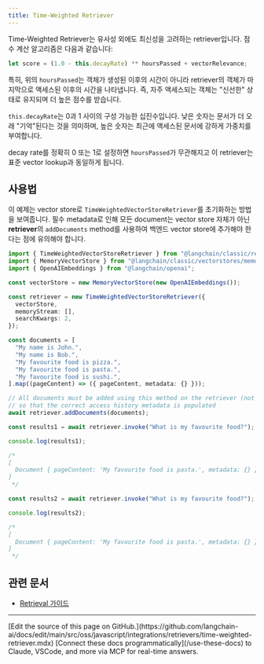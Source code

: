 ```yaml
---
title: Time-Weighted Retriever
---
```


Time-Weighted Retriever는 유사성 외에도 최신성을 고려하는 retriever입니다. 점수 계산 알고리즘은 다음과 같습니다:

```typescript
let score = (1.0 - this.decayRate) ** hoursPassed + vectorRelevance;
```

특히, 위의 `hoursPassed`는 객체가 생성된 이후의 시간이 아니라 retriever의 객체가 마지막으로 액세스된 이후의 시간을 나타냅니다. 즉, 자주 액세스되는 객체는 "신선한" 상태로 유지되며 더 높은 점수를 받습니다.

`this.decayRate`는 0과 1 사이의 구성 가능한 십진수입니다. 낮은 숫자는 문서가 더 오래 "기억"된다는 것을 의미하며, 높은 숫자는 최근에 액세스된 문서에 강하게 가중치를 부여합니다.

decay rate를 정확히 0 또는 1로 설정하면 `hoursPassed`가 무관해지고 이 retriever는 표준 vector lookup과 동일하게 됩니다.

## 사용법

이 예제는 vector store로 `TimeWeightedVectorStoreRetriever`를 초기화하는 방법을 보여줍니다.
필수 metadata로 인해 모든 document는 vector store 자체가 아닌 **retriever**의 `addDocuments` method를 사용하여 백엔드 vector store에 추가해야 한다는 점에 유의해야 합니다.

```typescript
import { TimeWeightedVectorStoreRetriever } from "@langchain/classic/retrievers/time_weighted";
import { MemoryVectorStore } from "@langchain/classic/vectorstores/memory";
import { OpenAIEmbeddings } from "@langchain/openai";

const vectorStore = new MemoryVectorStore(new OpenAIEmbeddings());

const retriever = new TimeWeightedVectorStoreRetriever({
  vectorStore,
  memoryStream: [],
  searchKwargs: 2,
});

const documents = [
  "My name is John.",
  "My name is Bob.",
  "My favourite food is pizza.",
  "My favourite food is pasta.",
  "My favourite food is sushi.",
].map((pageContent) => ({ pageContent, metadata: {} }));

// All documents must be added using this method on the retriever (not the vector store!)
// so that the correct access history metadata is populated
await retriever.addDocuments(documents);

const results1 = await retriever.invoke("What is my favourite food?");

console.log(results1);

/*
[
  Document { pageContent: 'My favourite food is pasta.', metadata: {} }
]
 */

const results2 = await retriever.invoke("What is my favourite food?");

console.log(results2);

/*
[
  Document { pageContent: 'My favourite food is pasta.', metadata: {} }
]
 */
```

## 관련 문서

- [Retrieval 가이드](/oss/javascript/langchain/retrieval)

---

<Callout icon="pen-to-square" iconType="regular">
    [Edit the source of this page on GitHub.](https://github.com/langchain-ai/docs/edit/main/src/oss/javascript/integrations/retrievers/time-weighted-retriever.mdx)
</Callout>
<Tip icon="terminal" iconType="regular">
    [Connect these docs programmatically](/use-these-docs) to Claude, VSCode, and more via MCP for    real-time answers.
</Tip>
